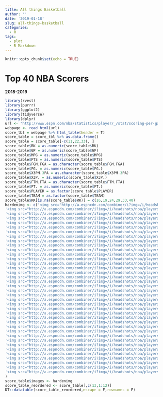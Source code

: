 ```yaml
---
title: All things Basketball
author: ''
date: '2019-01-18'
slug: all-things-basketball
categories:
  - R
tags:
  - plot
  - R Markdown
---
```


```r
knitr::opts_chunk$set(echo = TRUE)
```

# Top 40 NBA Scorers 
**2018-2019**
```r
library(rvest)
library(purrr)
library(ggplot2)
library(tidyverse)
library(dplyr)
url <- "http://www.espn.com/nba/statistics/player/_/stat/scoring-per-game/sort/avgPoints/year/2019/seasontype/2"
webpage <- read_html(url)
score_tbl = webpage %>% html_table(header = T)
score_table = score_tbl %>% as.data.frame()
score_table = score_table[-c(11,22,33), ]
score_table$RK = as.numeric(score_table$RK)
score_table$GP = as.numeric(score_table$GP)
score_table$MPG = as.numeric(score_table$MPG)
score_table$PTS = as.numeric(score_table$PTS)
score_table$FGM.FGA = as.character(score_table$FGM.FGA)
score_table$FG. = as.numeric(score_table$FG.)
score_table$X3PM.3PA = as.character(score_table$X3PM.3PA)
score_table$X3P. = as.numeric(score_table$X3P.)
score_table$FTM.FTA = as.character(score_table$FTM.FTA)
score_table$FT. = as.numeric(score_table$FT.)
score_table$PLAYER = as.factor(score_table$PLAYER)
score_table$TEAM = as.factor(score_table$TEAM)
score_table$RK[is.na(score_table$RK)] = c(16,19,24,29,33,40)
hardenimg <- c('<img src="http://a.espncdn.com/combiner/i?img=/i/headshots/nba/players/full/3992.png&w=350&h=254" height="52"></img>','<img src="http://a.espncdn.com/combiner/i?img=/i/headshots/nba/players/full/3975.png&w=350&h=254" height="52"></img>','<img src="http://a.espncdn.com/combiner/i?img=/i/headshots/nba/players/full/6583.png&w=350&h=254" height="52"></img>',
'<img src="http://a.espncdn.com/combiner/i?img=/i/headshots/nba/players/full/3202.png&w=350&h=254" height="52"></img>',
'<img src="http://a.espncdn.com/combiner/i?img=/i/headshots/nba/players/full/6450.png&w=350&h=254" height="52"></img>',
'<img src="http://a.espncdn.com/combiner/i?img=/i/headshots/nba/players/full/1966.png&w=350&h=254" height="52"></img>',
'<img src="http://a.espncdn.com/combiner/i?img=/i/headshots/nba/players/full/3059318.png&w=350&h=254" height="52"></img>',
'<img src="http://a.espncdn.com/combiner/i?img=/i/headshots/nba/players/full/4251.png&w=350&h=254" height="52"></img>',
'<img src="http://a.espncdn.com/combiner/i?img=/i/headshots/nba/players/full/3032977.png&w=350&h=254" height="52"></img>',
'<img src="http://a.espncdn.com/combiner/i?img=/i/headshots/nba/players/full/6606.png&w=350&h=254" height="52"></img>',
'<img src="http://a.espncdn.com/combiner/i?img=/i/headshots/nba/players/full/3989.png&w=350&h=254" height="52"></img>',
'<img src="http://a.espncdn.com/combiner/i?img=/i/headshots/nba/players/full/6479.png&w=350&h=254" height="52"></img>',
'<img src="http://a.espncdn.com/combiner/i?img=/i/headshots/nba/players/full/6580.png&w=350&h=254" height="52"></img>',
'<img src="http://a.espncdn.com/combiner/i?img=/i/headshots/nba/players/full/3136193.png&w=350&h=254" height="52"></img>',
'<img src="http://a.espncdn.com/combiner/i?img=/i/headshots/nba/players/full/3064440.png&w=350&h=254" height="52"></img>',
'<img src="http://a.espncdn.com/combiner/i?img=/i/headshots/nba/players/full/6442.png&w=350&h=254" height="52"></img>',
'<img src="http://a.espncdn.com/combiner/i?img=/i/headshots/nba/players/full/3136195.png&w=350&h=254" height="52"></img>',
'<img src="http://a.espncdn.com/combiner/i?img=/i/headshots/nba/players/full/6475.png&w=350&h=254" height="52"></img>',
'<img src="http://a.espncdn.com/combiner/i?img=/i/headshots/nba/players/full/3468.png&w=350&h=254" height="52"></img>',
'<img src="http://a.espncdn.com/combiner/i?img=/i/headshots/nba/players/full/3978.png&w=350&h=254" height="52"></img>',
'<img src="http://a.espncdn.com/combiner/i?img=/i/headshots/nba/players/full/3908809.png&w=350&h=254" height="52"></img>',
'<img src="http://a.espncdn.com/combiner/i?img=/i/headshots/nba/players/full/3995.png&w=350&h=254" height="52"></img>',
'<img src="http://a.espncdn.com/combiner/i?img=/i/headshots/nba/players/full/4237.png&w=350&h=254" height="52"></img>',
'<img src="http://a.espncdn.com/combiner/i?img=/i/headshots/nba/players/full/6440.png&w=350&h=254" height="52"></img>',
'<img src="http://a.espncdn.com/combiner/i?img=/i/headshots/nba/players/full/2490149.png&w=350&h=254" height="52"></img>',
'<img src="http://a.espncdn.com/combiner/i?img=/i/headshots/nba/players/full/2983.png&w=350&h=254" height="52"></img>',
'<img src="http://a.espncdn.com/combiner/i?img=/i/headshots/nba/players/full/3945274.png&w=350&h=254" height="52"></img>',
'<img src="http://a.espncdn.com/combiner/i?img=/i/headshots/nba/players/full/6478.png&w=350&h=254" height="52"></img>',
'<img src="http://a.espncdn.com/combiner/i?img=/i/headshots/nba/players/full/2990984.png&w=350&h=254" height="52"></img>',
'<img src="http://a.espncdn.com/combiner/i?img=/i/headshots/nba/players/full/3064514.png&w=350&h=254" height="52"></img>',
'<img src="http://a.espncdn.com/combiner/i?img=/i/headshots/nba/players/full/3195.png&w=350&h=254" height="52"></img>',
'<img src="http://a.espncdn.com/combiner/i?img=/i/headshots/nba/players/full/3112335.png&w=350&h=254" height="52"></img>',
'<img src="http://a.espncdn.com/combiner/i?img=/i/headshots/nba/players/full/6430.png&w=350&h=254" height="52"></img>',
'<img src="http://a.espncdn.com/combiner/i?img=/i/headshots/nba/players/full/2528210.png&w=350&h=254" height="52"></img>',
'<img src="http://a.espncdn.com/combiner/i?img=/i/headshots/nba/players/full/3428.png&w=350&h=254" height="52"></img>',
'<img src="http://a.espncdn.com/combiner/i?img=/i/headshots/nba/players/full/2527963.png&w=350&h=254" height="52"></img>',
'<img src="http://a.espncdn.com/combiner/i?img=/i/headshots/nba/players/full/3134907.png&w=350&h=254" height="52"></img>',
'<img src="http://a.espncdn.com/combiner/i?img=/i/headshots/nba/players/full/3456.png&w=350&h=254" height="52"></img>',
'<img src="http://a.espncdn.com/combiner/i?img=/i/headshots/nba/players/full/2799.png&w=350&h=254" height="52"></img>',
'<img src="http://a.espncdn.com/combiner/i?img=/i/headshots/nba/players/full/3936299.png&w=350&h=254" height="52"></img>'
)
score_table$images <- hardenimg
score_table_reordered <- score_table[,c(13,1:12)]
DT::datatable(score_table_reordered,escape = F,rownames = F)
```
